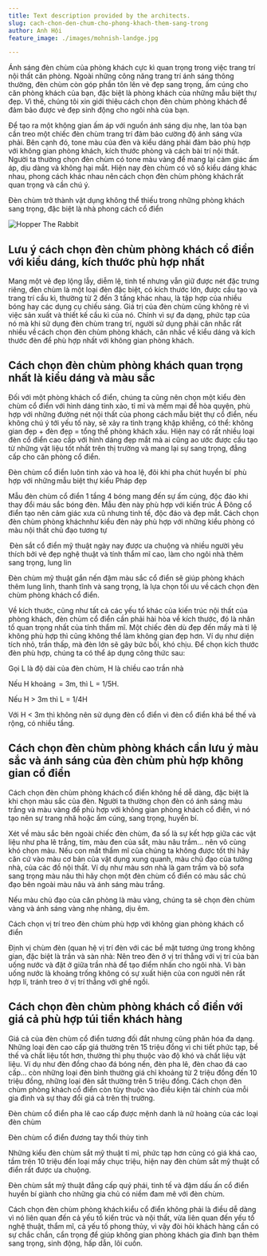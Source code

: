 ```yaml
---
title: Text description provided by the architects.
slug: cach-chon-den-chum-cho-phong-khach-them-sang-trong
author: Anh Hội
feature_image: ./images/mohnish-landge.jpg

---
```


Ánh sáng đèn chùm của phòng khách cực kì quan trọng trong việc trang trí nội thất căn phòng. Ngoài những công năng trang trí ánh sáng thông thường, đèn chùm còn góp phần tôn lên vẻ đẹp sang trọng, ấm cúng cho căn phòng khách của bạn, đặc biệt là phòng khách của những mẫu biệt thự đẹp. Vì thế, chúng tôi xin giới thiệu cách chọn đèn chùm phòng khách để đảm bảo được vẻ đẹp sinh động cho ngôi nhà của bạn.  

Để tạo ra một không gian ấm áp với nguồn ánh sáng dịu nhẹ, lan tỏa bạn cần treo một chiếc đèn chùm trang trí đảm bảo cường độ ánh sáng vừa phải. Bên cạnh đó, tone màu của đèn và kiểu dáng phải đảm bảo phù hợp với không gian phòng khách, kích thước phòng và cách bài trí nội thất. Người ta thường chọn đèn chùm có tone màu vàng để mang lại cảm giác ấm áp, dịu dàng và không hại mắt. Hiện nay đèn chùm có vô số kiểu dáng khác nhau, phong cách khác nhau nên cách chọn đèn chùm phòng khách rất quan trọng và cần chú ý. 

Đèn chùm trở thành vật dụng không thể thiếu trong những phòng khách sang trọng, đặc biệt là nhà phong cách cổ điển 

![Hopper The Rabbit](./images/mohnish-landge.jpg)

## Lưu ý cách chọn đèn chùm phòng khách cổ điển với kiểu dáng, kích thước phù hợp nhất 

Mang một vẻ đẹp lộng lẫy, diễm lệ, tinh tế nhưng vẫn giữ được nét đặc trưng riêng, đèn chùm là một loại đèn đặc biệt, có kích thước lớn, được cấu tạo và trang trí cầu kì, thường từ 2 đến 3 tầng khác nhau, là tập hợp của nhiều bóng hay các dụng cụ chiếu sáng. Giá trị của đèn chùm cũng không rẻ vì việc sản xuất và thiết kế cầu kì của nó. Chính vì sự đa dạng, phức tạp của nó mà khi sử dụng đèn chùm trang trí, người sử dụng phải cân nhắc rất nhiều về cách chọn đèn chùm phòng khách, cân nhắc về kiểu dáng và kích thước đèn để phù hợp nhất với không gian phòng khách. 

## Cách chọn đèn chùm phòng khách quan trọng nhất là kiểu dáng và màu sắc 

Đối với một phòng khách cổ điển, chúng ta cũng nên chọn một kiểu đèn chùm cổ điển với hình dáng tinh xảo, tỉ mỉ và mềm mại để hòa quyện, phù hợp với những đường nét nội thất của phong cách mẫu biệt thự cổ điển, nếu không chú ý tới yếu tố này, sẽ xảy ra tình trạng khập khiễng, có thể: không gian đẹp + đèn đẹp = tổng thể phòng khách xấu. Hiện nay có rất nhiều loại đèn cổ điển cao cấp với hình dáng đẹp mắt mà ai cũng ao ước được cấu tạo từ những vật liệu tốt nhất trên thị trường và mang lại sự sang trọng, đẳng cấp cho căn phòng cổ điển.  

Đèn chùm cổ điển luôn tinh xảo và hoa lệ, đôi khi pha chút huyền bí  phù hợp với những mẫu biệt thự kiểu Pháp đẹp 

Mẫu đèn chùm cổ điển 1 tầng 4 bóng mang đến sự ấm cúng, độc đáo khi thay đổi máu sắc bóng đèn. Mẫu đèn này phù hợp với kiến trúc Á Đông cổ điển tạo nên cảm giác xưa cũ nhưng tinh tế, độc đáo và đẹp mắt. Cách chọn đèn chùm phòng kháchnhư kiểu đèn này phù hợp với những kiểu phòng có màu nội thất chủ đạo tương tự 

 Đèn sắt cổ điển mỹ thuật ngày nay được ưa chuộng và nhiều người yêu thích bởi vẻ đẹp nghệ thuật và tính thẩm mĩ cao, làm cho ngôi nhà thêm sang trọng, lung lin

Đèn chùm mỹ thuật gắn nến đậm màu sắc cổ điển sẽ giúp phòng khách thêm lung linh, thanh tĩnh và sang trọng, là lựa chọn tối ưu về cách chọn đèn chùm phòng khách cổ điển.  

Về kích thước, cũng như tất cả các yếu tố khác của kiến trúc nội thất của phòng khách, đèn chùm cổ điển cần phải hài hòa về kích thước, đó là nhân tố quan trọng nhất của tính thẩm mĩ. Một chiếc đèn dù đẹp đến mấy mà tỉ lệ không phù hợp thì cũng không thể làm không gian đẹp hơn. Ví dụ như diện tích nhỏ, trần thấp, mà đèn lớn sẽ gây bức bối, khó chịu. Để chọn kích thước đèn phù hợp, chúng ta có thể áp dụng công thức sau: 

Gọi L là độ dài của đèn chùm, H là chiều cao trần nhà 

Nếu H khoảng  = 3m, thì L = 1/5H. 

Nếu H > 3m thì L = 1/4H 

Với H < 3m thì không nên sử dụng đèn cổ điển vì đèn cổ điển khá bề thế và rộng, có nhiều tầng.   

## Cách chọn đèn chùm phòng khách cần lưu ý màu sắc và ánh sáng của đèn chùm phù hợp không gian cổ điển  

Cách chọn đèn chùm phòng khách cổ điển không hề dễ dàng, đặc biệt là khi chọn màu sắc của đèn. Người ta thường chọn đèn có ánh sáng màu trắng và màu vàng để phù hợp với không gian phòng khách cổ điển, vì nó tạo nên sự trang nhã hoặc ấm cúng, sang trọng, huyền bí. 

Xét về màu sắc bên ngoài chiếc đèn chùm, đa số là sự kết hợp giữa các vật liệu như pha lê trắng, tím, màu đen của sắt, màu nâu trầm… nên vô cùng khó chọn màu. Nếu con mắt thẩm mĩ của chúng ta không được tốt thì hãy căn cứ vào màu cơ bản của vật dụng xung quanh, màu chủ đạo của tường nhà, của các đồ nội thất. Ví dụ như màu sơn nhà là gam trầm và bộ sofa sang trọng màu nâu thì hãy chọn một đèn chùm cổ điển có màu sắc chủ đạo bên ngoài màu nâu và ánh sáng màu trắng.  

Nếu màu chủ đạo của căn phòng là màu vàng, chúng ta sẽ chọn đèn chùm vàng và ánh sáng vàng nhẹ nhàng, dịu êm.  

Cách chọn vị trí treo đèn chùm phù hợp với không gian phòng khách cổ điển    

Định vị chùm đèn (quan hệ vị trí đèn với các bề mặt tương ứng trong không gian, đặc biệt là trần và sàn nhà: Nên treo đèn ở vị trí thẳng với vị trí của bàn uống nước và đặt ở giữa trần nhà để tạo điểm nhấn cho ngôi nhà. Vì bàn uống nước là khoảng trống không có sự xuất hiện của con người nên rất hợp lí, tránh treo ở vị trí thẳng với ghế ngồi. 

## Cách chọn đèn chùm phòng khách cổ điển với giá cả phù hợp túi tiền khách hàng 

Giá cả của đèn chùm cổ điển tương đối đắt nhưng cũng phân hóa đa dạng. Những loại đèn cao cấp giá thường trên 15 triệu đồng vì chi tiết phức tạp, bề thế và chất liệu tốt hơn, thường thì phụ thuộc vào độ khó và chất liệu vật liệu. Ví dụ như đèn đồng chao đá bóng nến, đèn pha lê, đèn chao đá cao cấp… còn những loại đèn bình thường giá chỉ khoảng từ 2 triệu đồng đến 10 triệu đồng, những loại đèn sắt thường trên 5 triệu đồng. Cách chọn đèn chùm phòng khách cổ điển còn tùy thuộc vào điều kiện tài chính của mỗi gia đình và sự thay đổi giá cả trên thị trường.  

Đèn chùm cổ điển pha lê cao cấp được mệnh danh là nữ hoàng của các loại đèn chùm  

Đèn chùm cổ điển đương tay thổi thủy tinh  

Những kiểu đèn chùm sắt mỹ thuật tỉ mỉ, phức tạp hơn cũng có giá khá cao, tầm trên 10 triệu đến loại mấy chục triệu, hiện nay đèn chùm sắt mỹ thuật cổ điển rất được ưa chuộng. 

Đèn chùm sắt mỹ thuật đẳng cấp quý phái, tinh tế và đậm dấu ấn cổ điển huyền bí giành cho những gia chủ có niềm đam mê với đèn chùm.  

Cách chọn đèn chùm phòng khách kiểu cổ điển không phải là điều dễ dàng vì nó liên quan đến cả yếu tố kiến trúc và nội thất, vừa liên quan đến yếu tố nghệ thuật, thẩm mĩ, cả yếu tố phong thủy, vì vậy đòi hỏi khách hàng cần có sự chắc chắn, cẩn trọng để giúp không gian phòng khách gia đình bạn thêm sang trọng, sinh động, hấp dẫn, lôi cuốn. 